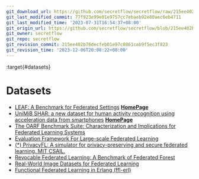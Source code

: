 ```yaml
---
git_download_url: https://github.com/secretflow/secretflow/raw/215ee402b76decfeb01e97c0861cab9f5ec3f823/docs/awesome-pets/papers/applications/ppml/fl/datasets.md
git_last_modified_commit: 77f923e99e01e9757cc7ebaeb92e80aec6eb4711
git_last_modified_time: '2023-07-31T16:54:37+08:00'
git_origin_url: https://github.com/secretflow/secretflow/blob/215ee402b76decfeb01e97c0861cab9f5ec3f823/docs/awesome-pets/papers/applications/ppml/fl/datasets.md
git_owner: secretflow
git_repo: secretflow
git_revision_commit: 215ee402b76decfeb01e97c0861cab9f5ec3f823
git_revision_time: '2023-12-06T20:08:22+08:00'
---
```


:target{#datasets}

# Datasets

- [LEAF: A Benchmark for Federated Settings](https://arxiv.org/pdf/1812.01097.pdf)
  [<strong>HomePage</strong>](http://www.sal.disco.unimib.it/technologies/unimib-shar/)
- [UniMiB SHAR: a new dataset for human activity recognition using acceleration data from smartphones](https://arxiv.org/pdf/1611.07688v5.pdf)
  [<strong>HomePage</strong>](http://www.sal.disco.unimib.it/technologies/unimib-shar/)
- [The OARF Benchmark Suite: Characterization and Implications for Federated Learning Systems](https://arxiv.org/pdf/2006.07856.pdf)
- [Evaluation Framework For Large-scale Federated Learning](https://arxiv.org/pdf/2003.01575.pdf)
- [(\*) PrivacyFL: A simulator for privacy-preserving and secure federated learning. MIT CSAIL.](https://arxiv.org/pdf/2002.08423.pdf)
- [Revocable Federated Learning: A Benchmark of Federated Forest](https://arxiv.org/pdf/1911.03242.pdf)
- [Real-World Image Datasets for Federated Learning](https://arxiv.org/pdf/1910.11089.pdf)
- [Functional Federated Learning in Erlang (ffl-erl)](https://arxiv.org/pdf/1808.08143.pdf)
